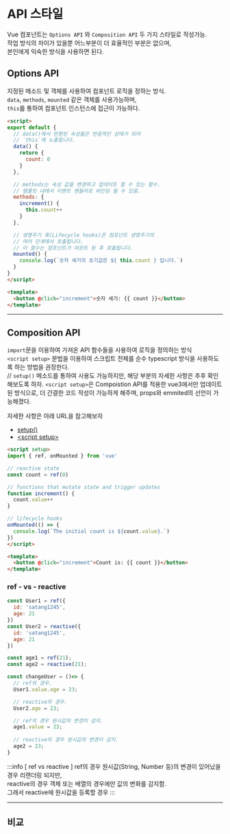 # API 스타일

Vue 컴포넌트는 `Options API` 와 `Composition API` 두 가지 스타일로 작성가능.  
작업 방식의 차이가 있을뿐 어느부분이 더 효율적인 부분은 없으며,  
본인에게 익숙한 방식을 사용하면 된다.


## Options API
지정된 메소드 및 객체를 사용하여 컴포넌트 로직을 정하는 방식.  
`data`, `methods`, `mounted` 같은 객체를 사용가능하며,  
`this`를 통하여 컴포넌트 인스턴스에 접근이 가능하다.

```html
<script>
export default {
  // data()에서 반환된 속성들은 반응적인 상태가 되어
  // `this`에 노출됩니다.
  data() {
    return {
      count: 0
    }
  },

  // methods는 속성 값을 변경하고 업데이트 할 수 있는 함수.
  // 템플릿 내에서 이벤트 헨들러로 바인딩 될 수 있음.
  methods: {
    increment() {
      this.count++
    }
  },

  // 생명주기 훅(Lifecycle hooks)은 컴포넌트 생명주기의
  // 여러 단계에서 호출됩니다.
  // 이 함수는 컴포넌트가 마운트 된 후 호출됩니다.
  mounted() {
    console.log(`숫자 세기의 초기값은 ${ this.count } 입니다.`)
  }
}
</script>

<template>
  <button @click="increment">숫자 세기: {{ count }}</button>
</template>
```

---

## Composition API  
`import`문을 이용하여 가져온 API 함수들을 사용하여 로직을 정의하는 방식  
`<script setup>` 문법을 이용하여 스크립트 전체를 순수 typescript 방식을 사용하도록 하는 방법을 권장한다.  
// `setup()` 메소드를 통하여 사용도 가능하지만, 해당 부분의 자세한 사항은 추후 확인해보도록 하자.
`<script setup>`은 Compoistion API를 적용한 vue3에서만 업데이트 된 방식으로, 
더 간결한 코드 작성이 가능하게 해주며, props와 emmited의 선언이 가능해졌다.

자세한 사항은 아래 URL을 참고해보자
- [setup()](https://vuejs.org/api/composition-api-setup.html)
- [\<script setup\>](https://vuejs.org/api/sfc-script-setup.html)

```html
<script setup>
import { ref, onMounted } from 'vue'

// reactive state
const count = ref(0)

// functions that mutate state and trigger updates
function increment() {
  count.value++
}

// lifecycle hooks
onMounted(() => {
  console.log(`The initial count is ${count.value}.`)
})
</script>

<template>
  <button @click="increment">Count is: {{ count }}</button>
</template>
```

### ref - vs - reactive

```js
const User1 = ref({
  id: 'satang1245',
  age: 21
})
const User2 = reactive({
  id: 'satang1245',
  age: 21
})

const age1 = ref(21);
const age2 = reactive(21);

const changeUser = ()=> {
  // ref의 경우.
  User1.value.age = 23;

  // reactive의 경우.
  User2.age = 23;

  // ref의 경우 원시값의 변경이 감지.
  age1.value = 23;
  
  // reactive의 경우 원시값의 변경이 감지.
  age2 = 23;
}
```

:::info [ ref vs reactive ]
ref의 경우 원시값(String, Number 등)의 변경이 있어났을 경우 리랜더링 되지만,  
reactive의 경우 객체 또는 배열의 경우에만 값의 변화를 감지함.  
그래서 reactive에 원시값을 등록할 경우
:::

---
## 비교
